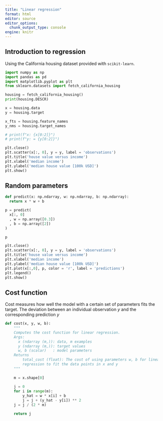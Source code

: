 ```yaml
---
title: "Linear regression"
format: html
editor: source
editor_options: 
  chunk_output_type: console
engine: knitr
---
```



## Introduction to regression

Using the California housing dataset provided with `scikit-learn`.

```python
import numpy as np
import pandas as pd
import matplotlib.pyplot as plt
from sklearn.datasets import fetch_california_housing

housing = fetch_california_housing()
print(housing.DESCR)
```


```python

x = housing.data
y = housing.target

x_fts = housing.feature_names
y_nms = housing.target_names

# print(f"x: {x[0:2]}")
# print(f"y: = {y[0:2]}")

plt.close()
plt.scatter(x[:, 0], y = y, label = 'observations')
plt.title('house value versus income')
plt.xlabel('median income')
plt.ylabel('median house value [100k USD]')
plt.show()
```


## Random parameters

```python

def predict(x: np.ndarray, w: np.ndarray, b: np.ndarray):
  return x * w + b

p = predict(
  x[:, 0]
  , w = np.array([0.3])
  , b = np.array([2])    
)

p

plt.close()
plt.scatter(x[:, 0], y = y, label = 'observations')
plt.title('house value versus income')
plt.xlabel('median income')
plt.ylabel('median house value [100k USD]')
plt.plot(x[:,0], p, color = 'r', label = 'predictions')
plt.legend()
plt.show()
```


## Cost function

Cost measures how well the model with a certain set of parameters fits the 
target. The deviation between an individual observation $y$ and the 
corresponding prediction $y$

```python

def cost(x, y, w, b):
    """
    Computes the cost function for linear regression.
    Args:
      x (ndarray (m,)): data, m examples 
      y (ndarray (m,)): target values
      w, b (scalar)   : model parameters  
    Returns
        total_cost (float): The cost of using parameters w, b for linear 
        regression to fit the data points in x and y
    """
    
    m = x.shape[0] 
    
    j = 0 
    for i in range(m): 
        y_hat = w * x[i] + b   
        j = j + (y_hat - y[i]) ** 2  
    j = j / (2 * m)  

    return j

```


